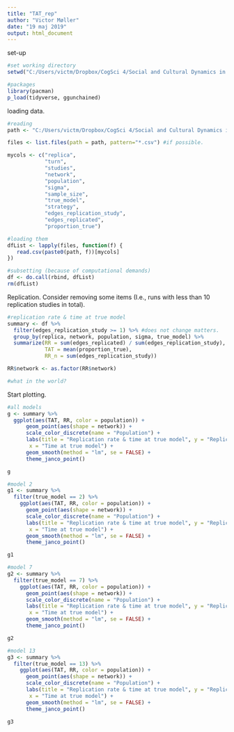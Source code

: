 ```yaml
---
title: "TAT_rep"
author: "Victor Møller"
date: "19 maj 2019"
output: html_document
---
```


set-up

```r
#set working directory
setwd("C:/Users/victm/Dropbox/CogSci 4/Social and Cultural Dynamics in Cognition/exam/CRUST-1/data/ABMdata/ABMcsv")

#packages 
library(pacman)
p_load(tidyverse, ggunchained) 
```

loading data. 

```r

#reading 
path <- "C:/Users/victm/Dropbox/CogSci 4/Social and Cultural Dynamics in Cognition/exam/CRUST-1/data/ABMdata/ABMcsv/"

files <- list.files(path = path, pattern="*.csv") #if possible. 

mycols <- c("replica", 
            "turn", 
            "studies", 
            "network", 
            "population", 
            "sigma",
            "sample_size",
            "true_model",
            "strategy",
            "edges_replication_study",
            "edges_replicated",
            "proportion_true")

#loading them 
dfList <- lapply(files, function(f) {  
   read.csv(paste0(path, f))[mycols]
})

#subsetting (because of computational demands)
df <- do.call(rbind, dfList) 
rm(dfList)
```

Replication.
Consider removing some items (I.e., runs with less than 10 replication studies in total).

```r

#replication rate & time at true model
summary <- df %>%
  filter(edges_replication_study >= 1) %>% #does not change matters. 
  group_by(replica, network, population, sigma, true_model) %>%
  summarize(RR = sum(edges_replicated) / sum(edges_replication_study),
            TAT = mean(proportion_true),
            RR_n = sum(edges_replication_study)) 

RR$network <- as.factor(RR$network)

#what in the world?


```

Start plotting. 

```r

#all models 
g <- summary %>% 
  ggplot(aes(TAT, RR, color = population)) +
      geom_point(aes(shape = network)) +
      scale_color_discrete(name = "Population") +
      labs(title = "Replication rate & time at true model", y = "Replication rate",
       x = "Time at true model") +
      geom_smooth(method = "lm", se = FALSE) +
      theme_janco_point()

g

#model 2
g1 <- summary %>%
  filter(true_model == 2) %>%
    ggplot(aes(TAT, RR, color = population)) +
      geom_point(aes(shape = network)) +
      scale_color_discrete(name = "Population") +
      labs(title = "Replication rate & time at true model", y = "Replication rate",
       x = "Time at true model") +
      geom_smooth(method = "lm", se = FALSE) +
      theme_janco_point()

g1

#model 7
g2 <- summary %>%
  filter(true_model == 7) %>%
    ggplot(aes(TAT, RR, color = population)) +
      geom_point(aes(shape = network)) +
      scale_color_discrete(name = "Population") +
      labs(title = "Replication rate & time at true model", y = "Replication rate",
       x = "Time at true model") +
      geom_smooth(method = "lm", se = FALSE) +
      theme_janco_point()

g2

#model 13
g3 <- summary %>%
  filter(true_model == 13) %>%
    ggplot(aes(TAT, RR, color = population)) +
      geom_point(aes(shape = network)) +
      scale_color_discrete(name = "Population") +
      labs(title = "Replication rate & time at true model", y = "Replication rate",
       x = "Time at true model") +
      geom_smooth(method = "lm", se = FALSE) +
      theme_janco_point()

g3


```

